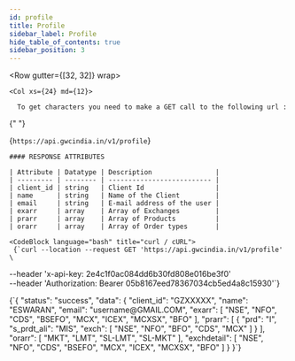 ```yaml
---
id: profile
title: Profile
sidebar_label: Profile
hide_table_of_contents: true
sidebar_position: 3
---
```



<Row gutter={[32, 32]} wrap>

    <Col xs={24} md={12}>

      To get characters you need to make a GET call to the following url :

{" "}

<CodeBlock language="text">{`https://api.gwcindia.in/v1/profile`}</CodeBlock>

    #### RESPONSE ATTRIBUTES

    | Attribute | Datatype | Description                |
    | --------- | -------- | -------------------------- |
    | client_id | string   | Client Id                  |
    | name      | string   | Name of the Client         |
    | email     | string   | E-mail address of the user |
    | exarr     | array    | Array of Exchanges         |
    | prarr     | array    | Array of Products          |
    | orarr     | array    | Array of Order types       |

  </Col>

  <Col xs={24} md={12} style={{
    borderRadius: '8px',
    padding: '1rem',
    fontFamily: 'monospace',
    overflowX: 'auto'
  }}>

    <CodeBlock language="bash" title="curl / cURL">
     {`curl --location --request GET 'https://api.gwcindia.in/v1/profile' \

--header 'x-api-key: 2e4c1f0ac084dd6b30fd808e016be3f0' \
--header 'Authorization: Bearer 05b8167eed78367034cb5ed4a8c15930'`}

</CodeBlock>

<div style={{ marginTop: "1rem" }} />

<CodeBlock language="json" title="Success Response Body">
  {`{
    "status": "success",
    "data": {
        "client_id": "GZXXXXX",
        "name": "ESWARAN",
        "email": "username@GMAIL.COM",
        "exarr": [
            "NSE",
            "NFO",
            "CDS",
            "BSEFO",
            "MCX",
            "ICEX",
            "MCXSX",
            "BFO"
        ],
        "prarr": [
            {
                "prd": "I",
                "s_prdt_ali": "MIS",
                "exch": [
                    "NSE",
                    "NFO",
                    "BFO",
                    "CDS",
                    "MCX"
                ]
            }
        ],
        "orarr": [
            "MKT",
            "LMT",
            "SL-LMT",
            "SL-MKT"
        ],
        "exchdetail": [
            "NSE",
            "NFO",
            "CDS",
            "BSEFO",
            "MCX",
            "ICEX",
            "MCXSX",
            "BFO"
        ]
    }
}`}
</CodeBlock>

  </Col>

</Row>
